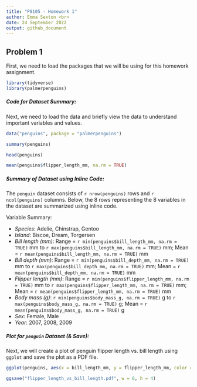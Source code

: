 ```yaml
---
title: "P8105 - Homework 1"
author: Emma Sexton <br>
date: 24 September 2022
output: github_document
---
```


## Problem 1
First, we need to load the packages that we will be using for this homework assignment.

```r
library(tidyverse)
library(palmerpenguins)
```

##### Code for Dataset Summary: 
Next, we need to load the data and briefly view the data to understand important variables and values. 

```r
data("penguins", package = "palmerpenguins")

summary(penguins)

head(penguins)

mean(penguins$flipper_length_mm, na.rm = TRUE)
```

##### Summary of Dataset using Inline Code:
The `penguin` dataset consists of `r nrow(penguins)` rows and `r ncol(penguins)` columns. Below, the 8 rows representing the 8 variables in the dataset are summarized using inline code. 

Variable Summary:

* *Species*: Adelie, Chinstrap, Gentoo
* *Island*: Biscoe, Dream, Torgersen
* *Bill length (mm)*: Range = `r min(penguins$bill_length_mm, na.rm = TRUE)` mm to `r max(penguins$bill_length_mm, na.rm = TRUE)` mm; Mean = `r mean(penguins$bill_length_mm, na.rm = TRUE)` mm
* *Bill depth (mm)*: Range = `r min(penguins$bill_depth_mm, na.rm = TRUE)` mm to `r max(penguins$bill_depth_mm, na.rm = TRUE)` mm; Mean = `r mean(penguins$bill_depth_mm, na.rm = TRUE)` mm
* *Flipper length (mm)*: Range = `r min(penguins$flipper_length_mm, na.rm = TRUE)` mm to `r max(penguins$flipper_length_mm, na.rm = TRUE)` mm; Mean = `r mean(penguins$flipper_length_mm, na.rm = TRUE)` mm
* *Body mass (g)*: `r min(penguins$body_mass_g, na.rm = TRUE)` g to `r max(penguins$body_mass_g, na.rm = TRUE)` g; Mean = `r mean(penguins$body_mass_g, na.rm = TRUE)` g
* *Sex*: Female, Male
* *Year*: 2007, 2008, 2009

##### Plot for `penguin` Dataset (& Save):
Next, we will create a plot of penguin flipper length vs. bill length using `ggplot` and save the plot as a PDF file. 
```r
ggplot(penguins, aes(x = bill_length_mm, y = flipper_length_mm, color = species)) + geom_point(na.rm = TRUE)

ggsave("flipper_length_vs_bill_length.pdf", w = 6, h = 4)
```



